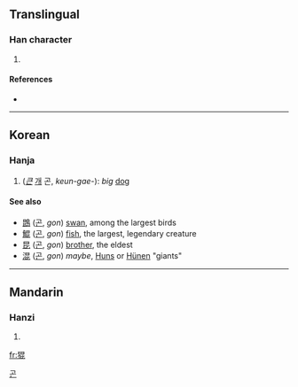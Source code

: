 ==Translingual==

===Han character===
{{Han char|rn=94|rad=犬|as=08|sn=11|four=4621<sub>1</sub>|canj=大竹日心心 (KHAPP)}}

# {{defn|Han|sort=犬08}}

====References====
* {{Han ref|kx=0713.070|dkj=20479|dj=1125.040|hdz=21353.030|uh=7311|ud=29457|bh=D663|bd=54883}}

----

==Korean==

===Hanja===
{{ko-hanja|hangeul=곤|eumhun=|rv=gon|mr=|y=}}

# (''[[크다|큰]]'' [[개]] 곤, ''keun-gae-''): ''big'' [[dog]]

====See also====
* [[鵾]] ([[곤]], ''gon'') [[swan]], among the largest birds   
* [[鯤]] ([[곤]], ''gon'') [[fish]], the largest, legendary creature  
* [[昆]] ([[곤]], ''gon'') [[brother]], the eldest
* [[混]] ([[곤]], ''gon'') ''maybe'', [[Hun]]s or [[Hünen]] "giants" 

[[Category:Hanja readings|곤]]

----

==Mandarin==

===Hanzi===
{{cmn-hanzi|pin=[[kūn]] ([[kun1]])|wg=k'un<sup>1</sup>}}

# {{defn|Mandarin|sort=犬08}}

[[fr:猑]]